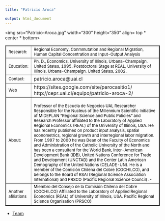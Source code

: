 ```yaml
---
title: "Patricio Aroca"

output: html_document
---
```


<html>



<body>


<table border="2">
<tr>
<img src="Patricio-Aroca.jpg"  width="300" height="350" align= top * center * bottom>

</tr>
<tr>
<td> <font size="2" color="black"> Research:</font>
 </td>

<td>  <font size="2" color="black"> Regional Economy, Conmmutation and Regional Migration, Human Capital Concentration and Input-Output Analysis    </font> </td>

<tr>

<td> <font size="2" color="black"> Education:</font>
 </td>

<td>   <font size="2" color="black"> Ph. D., Economics, University of Illinois, Urbana-Champaign. United States, 1995. 
Postdoctoral Stage at REAL, University of Illinois, Urbana-Champaign. United States, 2002. </font>
</td>

</tr>

<tr>
<td> <font size="2" color="black"> Contact:</font> </td>

<td> patricio.aroca@uai.cl </td>

</tr>

<tr> 
<td > <font size="2" color="black">   Web </font> </td> 
<td> https://sites.google.com/site/parocasitio1/ 
http://cepr.uai.cl/equipo/patricio-aroca-2/</td>
</tr>

<tr>
<td> 
<font size="2" color="black"> About: </font> </td>
<td><font size="2" color="black"> 

Professor of the Escuela de Negocios UAI, Researcher Responsible for the Nucleus of the Millennium Scientific Initiative of MIDEPLAN "Regional Science and Public Policies" and Research Professor affiliated to the Laboratory of Applied Regional Economics (REAL) of the University of Illinois, USA. He has recently published on product input analysis, spatial econometrics, regional growth and interregional labor migration. From 1997 to 2000 he was Dean of the Faculty of Economics and Administration of the Catholic University of the North and has been a consultant for the World Bank, Inter-American Development Bank (IDB), United Nations Conference for Trade and Development (UNCTAD) and the Center Latin American Demography of the United Nations (CELADE-UN). He is a member of the Comisión Chilena del Cobre (COCHILCO), and belongs to the Board of RSAI (Regional Science Association International) and PRSCO (Pacific Regional Science Council) .-
 </font>
</td>
</tr>
</tr>

<tr>
<td> <font size="2" color="black"> Another afiliations </font> </td>
<td> <font size="2" color="black"> Miembro del Consejo de la Comisión Chilena del Cobre (COCHILCO)
Affiliated to the Laboratory of Applied Regional Economics (REAL) of University of Illinois, USA.
 Pacific Regional Science Organisation (PRSCO) </font> </td>

</tr>

</table> 


- <a href="equipo.html"> Team </a>

</body>


</html>
